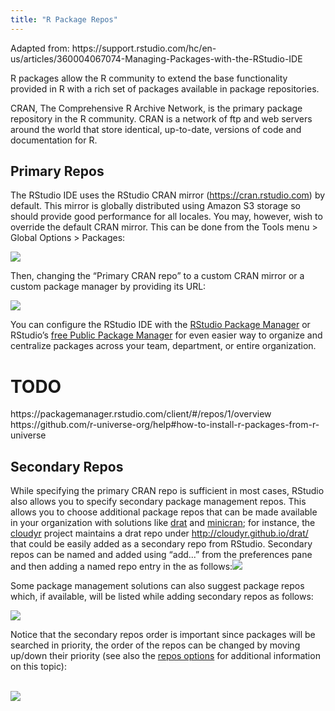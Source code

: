 ```yaml
---
title: "R Package Repos"
---
```


Adapted from: https://support.rstudio.com/hc/en-us/articles/360004067074-Managing-Packages-with-the-RStudio-IDE

R packages allow the R community to extend the base functionality provided in R with a rich set of packages available in package repositories.

CRAN, The Comprehensive R Archive Network, is the primary package repository in the R community. CRAN is a network of ftp and web servers around the world that store identical, up-to-date, versions of code and documentation for R.

## Primary Repos

The RStudio IDE uses the RStudio CRAN mirror ([https://cran.rstudio.com](https://cran.rstudio.com/)) by default. This mirror is globally distributed using Amazon S3 storage so should provide good performance for all locales. You may, however, wish to override the default CRAN mirror. This can be done from the Tools menu > Global Options > Packages:

![](https://support.rstudio.com/hc/article_attachments/360004901494/Screen_Shot_2018-05-09_at_12.29.53_PM.png)

Then, changing the "Primary CRAN repo" to a custom CRAN mirror or a custom package manager by providing its URL:

![](https://support.rstudio.com/hc/article_attachments/360004943213/Screen_Shot_2018-05-09_at_12.32.03_PM.png)

You can configure the RStudio IDE with the [RStudio Package Manager](https://docs.rstudio.com/rpm/documentation/) or RStudio's [free Public Package Manager](https://packagemanager.rstudio.com/client/#/repos/1/overview) for even easier way to organize and centralize packages across your team, department, or entire organization.

# TODO
https://packagemanager.rstudio.com/client/#/repos/1/overview
https://github.com/r-universe-org/help#how-to-install-r-packages-from-r-universe

## Secondary Repos

While specifying the primary CRAN repo is sufficient in most cases, RStudio also allows you to specify secondary package management repos. This allows you to choose additional package repos that can be made available in your organization with solutions like [drat](https://cran.r-project.org/package=drat) and [minicran](https://cran.r-project.org/package=miniCRAN); for instance, the [cloudyr](https://github.com/cloudyr) project maintains a drat repo under <http://cloudyr.github.io/drat/> that could be easily added as a secondary repo from RStudio. Secondary repos can be named and added using "add\..." from the preferences pane and then adding a named repo entry in the as follows:![](https://support.rstudio.com/hc/article_attachments/360004902054/Screen_Shot_2018-05-09_at_12.40.57_PM.png)

Some package management solutions can also suggest package repos which, if available, will be listed while adding secondary repos as follows:

![](https://support.rstudio.com/hc/article_attachments/360004902114/Screen_Shot_2018-05-09_at_12.43.21_PM.png)

Notice that the secondary repos order is important since packages will be searched in priority, the order of the repos can be changed by moving up/down their priority (see also the [repos options](https://stat.ethz.ch/R-manual/R-devel/library/base/html/options.html) for additional information on this topic):

\
![](https://support.rstudio.com/hc/article_attachments/360004944033/Screen_Shot_2018-05-09_at_12.46.51_PM.png)
